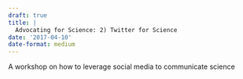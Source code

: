 ```yaml
---
draft: true 
title: |
  Advocating for Science: 2) Twitter for Science
date: '2017-04-10'
date-format: medium 
---
```



A workshop on how to leverage social media to communicate science


